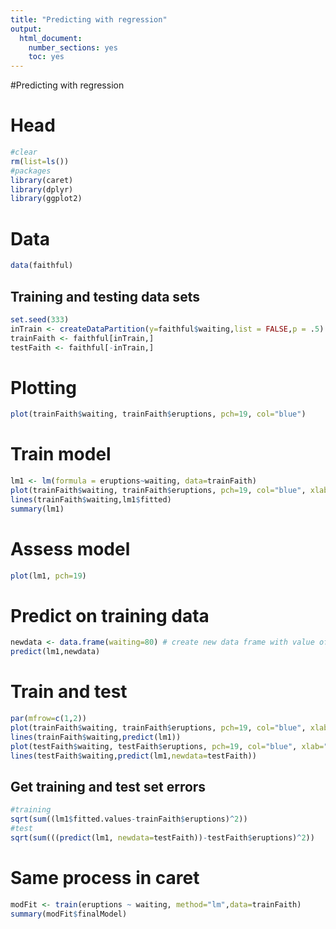 ```yaml
---
title: "Predicting with regression"
output: 
  html_document: 
    number_sections: yes
    toc: yes
---
```

#Predicting with regression

# Head
```r
#clear
rm(list=ls())
#packages
library(caret)
library(dplyr)
library(ggplot2)
```

# Data
```r
data(faithful) 
```

## Training and testing data sets
```r
set.seed(333)
inTrain <- createDataPartition(y=faithful$waiting,list = FALSE,p = .5) 
trainFaith <- faithful[inTrain,]
testFaith <- faithful[-inTrain,]
```

# Plotting
```r
plot(trainFaith$waiting, trainFaith$eruptions, pch=19, col="blue")
```

# Train model
```r
lm1 <- lm(formula = eruptions~waiting, data=trainFaith)
plot(trainFaith$waiting, trainFaith$eruptions, pch=19, col="blue", xlab="Waiting",ylab="Duration")
lines(trainFaith$waiting,lm1$fitted)
summary(lm1)
```

# Assess model
```r
plot(lm1, pch=19)

```

# Predict on training data

```r
newdata <- data.frame(waiting=80) # create new data frame with value of 80
predict(lm1,newdata)

```

# Train and test
```r
par(mfrow=c(1,2))
plot(trainFaith$waiting, trainFaith$eruptions, pch=19, col="blue", xlab="Waiting",ylab="Duration")
lines(trainFaith$waiting,predict(lm1))
plot(testFaith$waiting, testFaith$eruptions, pch=19, col="blue", xlab="Waiting",ylab="Duration")
lines(testFaith$waiting,predict(lm1,newdata=testFaith))
```

## Get training and test set errors
```r
#training
sqrt(sum((lm1$fitted.values-trainFaith$eruptions)^2))
#test
sqrt(sum(((predict(lm1, newdata=testFaith))-testFaith$eruptions)^2))

```

# Same process in caret
```r
modFit <- train(eruptions ~ waiting, method="lm",data=trainFaith)
summary(modFit$finalModel)

```

